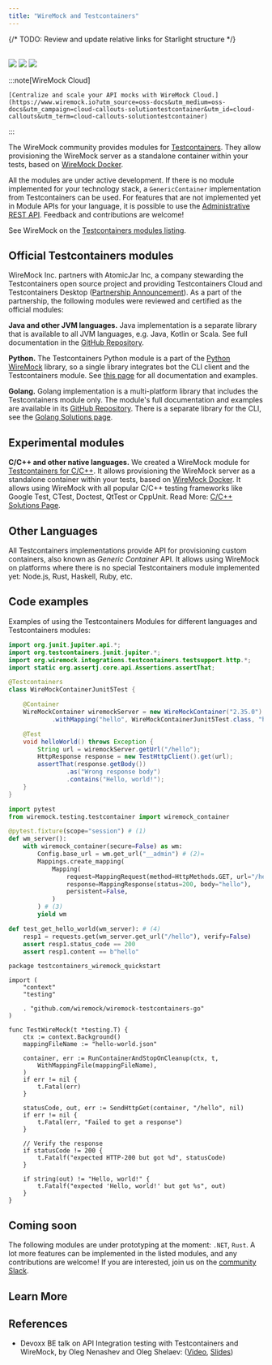 ```yaml
---
title: "WireMock and Testcontainers"
---
```



{/* TODO: Review and update relative links for Starlight structure */}


<br />

<div class="solution-block">
    <div class="solution-header">
        <img src="/images/logos/wiremock/logo_square.svg" />
        <img src="/images/logos/doc-sections/connect.svg" />
        <img src="/images/logos/technology/testcontainers.svg" />
    </div>
</div>

:::note[WireMock Cloud]

    [Centralize and scale your API mocks with WireMock Cloud.](https://www.wiremock.io?utm_source=oss-docs&utm_medium=oss-docs&utm_campaign=cloud-callouts-solutiontestcontainer&utm_id=cloud-callouts&utm_term=cloud-callouts-solutiontestcontainer)

:::

The WireMock community provides modules for [Testcontainers](https://testcontainers.com/).
They allow provisioning the WireMock server as a standalone container within your tests,
based on [WireMock Docker](https://github.com/wiremock/wiremock-docker).

All the modules are under active development.
If there is no module implemented for your technology stack,
a `GenericContainer` implementation from Testcontainers can be used.
For features that are not implemented yet in Module APIs for your language,
it is possible to use the [Administrative REST API](../../standalone/administration/).
Feedback and contributions are welcome!

See WireMock on the [Testcontainers modules listing](https://testcontainers.com/modules/wiremock/).

## Official Testcontainers modules

WireMock Inc. partners with AtomicJar Inc,
a company stewarding the Testcontainers open source project
and providing Testcontainers Cloud and Testcontainers Desktop
([Partnership Announcement](https://www.wiremock.io/post/atomicjar-partnership-on-testcontainers)).
As a part of the partnership,
the following modules were reviewed and certified
as the official modules:

**Java and other JVM languages.**
Java implementation is a separate library that is available to all
JVM languages, e.g. Java, Kotlin or Scala.
See full documentation in the [GitHub Repository](https://github.com/wiremock/wiremock-testcontainers-java).

**Python.**
The Testcontainers Python module is a part of the
[Python WireMock](https://github.com/wiremock/python-wiremock) library,
so a single library integrates bot the CLI client and the Testcontainers module.
See [this page](https://wiremock.readthedocs.io/en/latest/testcontainers/)
for all documentation and examples.

**Golang.**
Golang implementation is a multi-platform library that includes the Testcontainers module only.
The module's full documentation and examples are available in its
[GitHub Repository](https://github.com/wiremock/wiremock-testcontainers-go).
There is a separate library for the CLI, see the [Golang Solutions page](/docs/solutions/golang/).

## Experimental modules

**C/C++ and other native languages.**
We created a WireMock module for
[Testcontainers for C/C++](https://github.com/oleg-nenashev/testcontainers-c).
It allows provisioning the WireMock server as a standalone container within your tests, based on [WireMock Docker](/docs/standalone/docker/).
It allows using WireMock with all popular C/C++ testing frameworks
like Google Test, CTest, Doctest, QtTest or CppUnit.
Read More: [C/C++ Solutions Page](/docs/solutions/c_cpp/).

## Other Languages

All Testcontainers implementations provide
API for provisioning custom containers,
also known as _Generic Container_ API.
It allows using WireMock on platforms where
there is no special Testcontainers module implemented yet:
Node.js, Rust, Haskell, Ruby, etc.

## Code examples

Examples of using the Testcontainers Modules for different languages and Testcontainers modules:

<Tabs>
<TabItem label="Java">

```java
import org.junit.jupiter.api.*;
import org.testcontainers.junit.jupiter.*;
import org.wiremock.integrations.testcontainers.testsupport.http.*;
import static org.assertj.core.api.Assertions.assertThat;

@Testcontainers
class WireMockContainerJunit5Test {

    @Container
    WireMockContainer wiremockServer = new WireMockContainer("2.35.0")
            .withMapping("hello", WireMockContainerJunit5Test.class, "hello-world.json");

    @Test
    void helloWorld() throws Exception {
        String url = wiremockServer.getUrl("/hello");
        HttpResponse response = new TestHttpClient().get(url);
        assertThat(response.getBody())
                .as("Wrong response body")
                .contains("Hello, world!");
    }
}
```

</TabItem>
<TabItem label="Python">

```python
import pytest
from wiremock.testing.testcontainer import wiremock_container

@pytest.fixture(scope="session") # (1)
def wm_server():
    with wiremock_container(secure=False) as wm:
        Config.base_url = wm.get_url("__admin") # (2)=
        Mappings.create_mapping(
            Mapping(
                request=MappingRequest(method=HttpMethods.GET, url="/hello"),
                response=MappingResponse(status=200, body="hello"),
                persistent=False,
            )
        ) # (3)
        yield wm

def test_get_hello_world(wm_server): # (4)
    resp1 = requests.get(wm_server.get_url("/hello"), verify=False)
    assert resp1.status_code == 200
    assert resp1.content == b"hello"
```

</TabItem>
<TabItem label="Golang">

```golang
package testcontainers_wiremock_quickstart

import (
    "context"
    "testing"

    . "github.com/wiremock/wiremock-testcontainers-go"
)

func TestWireMock(t *testing.T) {
    ctx := context.Background()
    mappingFileName := "hello-world.json"

    container, err := RunContainerAndStopOnCleanup(ctx, t,
        WithMappingFile(mappingFileName),
    )
    if err != nil {
        t.Fatal(err)
    }

    statusCode, out, err := SendHttpGet(container, "/hello", nil)
    if err != nil {
        t.Fatal(err, "Failed to get a response")
    }

    // Verify the response
    if statusCode != 200 {
        t.Fatalf("expected HTTP-200 but got %d", statusCode)
    }

    if string(out) != "Hello, world!" {
        t.Fatalf("expected 'Hello, world!' but got %s", out)
    }
}
```

</TabItem>
</Tabs>



## Coming soon

The following modules are under prototyping at the moment: `.NET`, `Rust`.
A lot more features can be implemented in the listed modules,
and any contributions are welcome!
If you are interested, join us on the [community Slack](http://slack.wiremock.org/).

## Learn More

## References

- Devoxx BE talk on API Integration testing with Testcontainers and WireMock,
by Oleg Nenashev and Oleg Shelaev:
([Video](https://www.youtube.com/watch?v=eFILbyaMI2A),
[Slides](https://docs.google.com/presentation/d/e/2PACX-1vQSgTTCg-LkmrL-5UuAE63zxuWP0kADBetXXBqMVO-oEQWfP6zGu16eFSdKxvEbchDnaCwKZ2a7134F/pub?start=false&loop=false&delayms=3000))
